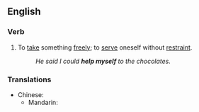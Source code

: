 ==English==

===Verb===
{{infl|en|verb|head=to [[help]] [[oneself]]}}

# {{reflexive}} To [[take]] something [[freely]]; to [[serve]] oneself without [[restraint]].
#:''He said I could '''help myself''' to the chocolates.''

===Translations===
{{trans-top|to take something freely}}
* Chinese:
** Mandarin: {{t|cmn|自己拿|tr=zìjǐ ná|sc=Hani}}
{{trans-mid}}
{{trans-bottom}}